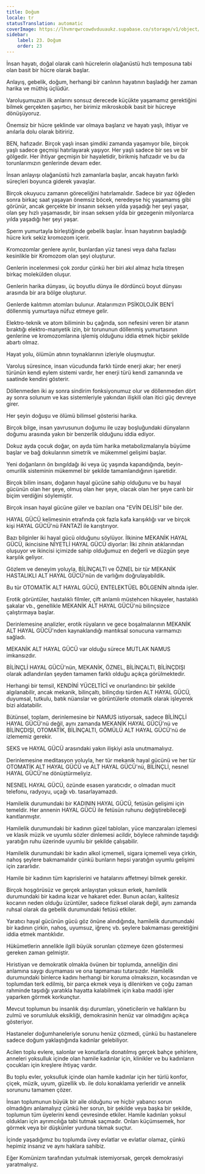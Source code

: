 ```yaml
---
title: Doğum
locale: tr
statusTranslation: automatic
coverImage: https://lhvmrqwrcowdvduuaukz.supabase.co/storage/v1/object/public/strapi-uploads/small_cover-educacion-fundamental.webp-2d51a7828a2b1309555be27f7e2a61a0.webp
sidebar:
    label: 23. Doğum
    order: 23
---
```

İnsan hayatı, doğal olarak canlı hücrelerin olağanüstü hızlı temposuna tabi olan basit bir hücre olarak başlar.

Anlayış, gebelik, doğum, herhangi bir canlının hayatının başladığı her zaman harika ve müthiş üçlüdür.

Varoluşumuzun ilk anlarını sonsuz derecede küçükte yaşamamız gerektiğini bilmek gerçekten şaşırtıcı, her birimiz mikroskobik basit bir hücreye dönüşüyoruz.

Önemsiz bir hücre şeklinde var olmaya başlarız ve hayatı yaşlı, ihtiyar ve anılarla dolu olarak bitiririz.

BEN, hafızadır. Birçok yaşlı insan şimdiki zamanda yaşamıyor bile, birçok yaşlı sadece geçmişi hatırlayarak yaşıyor. Her yaşlı sadece bir ses ve bir gölgedir. Her ihtiyar geçmişin bir hayaletidir, birikmiş hafızadır ve bu da torunlarımızın genlerinde devam eder.

İnsan anlayışı olağanüstü hızlı zamanlarla başlar, ancak hayatın farklı süreçleri boyunca giderek yavaşlar.

Birçok okuyucu zamanın göreceliğini hatırlamalıdır. Sadece bir yaz öğleden sonra birkaç saat yaşayan önemsiz böcek, neredeyse hiç yaşamamış gibi görünür, ancak gerçekte bir insanın seksen yılda yaşadığı her şeyi yaşar, olan şey hızlı yaşamasıdır, bir insan seksen yılda bir gezegenin milyonlarca yılda yaşadığı her şeyi yaşar.

Sperm yumurtayla birleştiğinde gebelik başlar. İnsan hayatının başladığı hücre kırk sekiz kromozom içerir.

Kromozomlar genlere ayrılır, bunlardan yüz tanesi veya daha fazlası kesinlikle bir Kromozom olan şeyi oluşturur.

Genlerin incelenmesi çok zordur çünkü her biri akıl almaz hızla titreşen birkaç molekülden oluşur.

Genlerin harika dünyası, üç boyutlu dünya ile dördüncü boyut dünyası arasında bir ara bölge oluşturur.

Genlerde kalıtımın atomları bulunur. Atalarımızın PSİKOLOJİK BEN'İ döllenmiş yumurtaya nüfuz etmeye gelir.

Elektro-teknik ve atom biliminin bu çağında, son nefesini veren bir atanın bıraktığı elektro-manyetik izin, bir torununun döllenmiş yumurtasının genlerine ve kromozomlarına işlemiş olduğunu iddia etmek hiçbir şekilde abartı olmaz.

Hayat yolu, ölümün atının toynaklarının izleriyle oluşmuştur.

Varoluş süresince, insan vücudunda farklı türde enerji akar; her enerji türünün kendi eylem sistemi vardır, her enerji türü kendi zamanında ve saatinde kendini gösterir.

Döllenmeden iki ay sonra sindirim fonksiyonumuz olur ve döllenmeden dört ay sonra solunum ve kas sistemleriyle yakından ilişkili olan itici güç devreye girer.

Her şeyin doğuşu ve ölümü bilimsel gösterisi harika.

Birçok bilge, insan yavrusunun doğumu ile uzay boşluğundaki dünyaların doğumu arasında yakın bir benzerlik olduğunu iddia ediyor.

Dokuz ayda çocuk doğar, on ayda tüm harika metabolizmalarıyla büyüme başlar ve bağ dokularının simetrik ve mükemmel gelişimi başlar.

Yeni doğanların ön bıngıldağı iki veya üç yaşında kapandığında, beyin-omurilik sisteminin mükemmel bir şekilde tamamlandığının işaretidir.

Birçok bilim insanı, doğanın hayal gücüne sahip olduğunu ve bu hayal gücünün olan her şeye, olmuş olan her şeye, olacak olan her şeye canlı bir biçim verdiğini söylemiştir.

Birçok insan hayal gücüne güler ve bazıları ona "EVİN DELİSİ" bile der.

HAYAL GÜCÜ kelimesinin etrafında çok fazla kafa karışıklığı var ve birçok kişi HAYAL GÜCÜ'nü FANTAZİ ile karıştırıyor.

Bazı bilginler iki hayal gücü olduğunu söylüyor. İlkinine MEKANİK HAYAL GÜCÜ, ikincisine NİYETLİ HAYAL GÜCÜ diyorlar: İlki zihnin atıklarından oluşuyor ve ikincisi içimizde sahip olduğumuz en değerli ve düzgün şeye karşılık geliyor.

Gözlem ve deneyim yoluyla, BİLİNÇALTI ve ÖZNEL bir tür MEKANİK HASTALIKLI ALT HAYAL GÜCÜ'nün de varlığını doğrulayabildik.

Bu tür OTOMATİK ALT HAYAL GÜCÜ, ENTELEKTÜEL BÖLGENİN altında işler.

Erotik görüntüler, hastalıklı filmler, çift anlamlı müstehcen hikayeler, hastalıklı şakalar vb., genellikle MEKANİK ALT HAYAL GÜCÜ'nü bilinçsizce çalıştırmaya başlar.

Derinlemesine analizler, erotik rüyaların ve gece boşalmalarının MEKANİK ALT HAYAL GÜCÜ'nden kaynaklandığı mantıksal sonucuna varmamızı sağladı.

MEKANİK ALT HAYAL GÜCÜ var olduğu sürece MUTLAK NAMUS imkansızdır.

BİLİNÇLİ HAYAL GÜCÜ'nün, MEKANİK, ÖZNEL, BİLİNÇALTI, BİLİNÇDIŞI olarak adlandırılan şeyden tamamen farklı olduğu açıkça görülmektedir.

Herhangi bir temsil, KENDİNİ YÜCELTİCİ ve onurlandırıcı bir şekilde algılanabilir, ancak mekanik, bilinçaltı, bilinçdışı türden ALT HAYAL GÜCÜ, duyumsal, tutkulu, batık nüanslar ve görüntülerle otomatik olarak işleyerek bizi aldatabilir.

Bütünsel, toplam, derinlemesine bir NAMUS istiyorsak, sadece BİLİNÇLİ HAYAL GÜCÜ'nü değil, aynı zamanda MEKANİK HAYAL GÜCÜ'nü ve BİLİNÇDIŞI, OTOMATİK, BİLİNÇALTI, GÖMÜLÜ ALT HAYAL GÜCÜ'nü de izlememiz gerekir.

SEKS ve HAYAL GÜCÜ arasındaki yakın ilişkiyi asla unutmamalıyız.

Derinlemesine meditasyon yoluyla, her tür mekanik hayal gücünü ve her tür OTOMATİK ALT HAYAL GÜCÜ ve ALT HAYAL GÜCÜ'nü, BİLİNÇLİ, nesnel HAYAL GÜCÜ'ne dönüştürmeliyiz.

NESNEL HAYAL GÜCÜ, özünde esasen yaratıcıdır, o olmadan mucit telefonu, radyoyu, uçağı vb. tasarlayamazdı.

Hamilelik durumundaki bir KADININ HAYAL GÜCÜ, fetüsün gelişimi için temeldir. Her annenin HAYAL GÜCÜ ile fetüsün ruhunu değiştirebileceği kanıtlanmıştır.

Hamilelik durumundaki bir kadının güzel tabloları, yüce manzaraları izlemesi ve klasik müzik ve uyumlu sözler dinlemesi acildir, böylece rahminde taşıdığı yaratığın ruhu üzerinde uyumlu bir şekilde çalışabilir.

Hamilelik durumundaki bir kadın alkol içmemeli, sigara içmemeli veya çirkin, nahoş şeylere bakmamalıdır çünkü bunların hepsi yaratığın uyumlu gelişimi için zararlıdır.

Hamile bir kadının tüm kaprislerini ve hatalarını affetmeyi bilmek gerekir.

Birçok hoşgörüsüz ve gerçek anlayıştan yoksun erkek, hamilelik durumundaki bir kadına kızar ve hakaret eder. Bunun acıları, kalitesiz kocanın neden olduğu üzüntüler, sadece fiziksel olarak değil, aynı zamanda ruhsal olarak da gebelik durumundaki fetüsü etkiler.

Yaratıcı hayal gücünün gücü göz önüne alındığında, hamilelik durumundaki bir kadının çirkin, nahoş, uyumsuz, iğrenç vb. şeylere bakmaması gerektiğini iddia etmek mantıklıdır.

Hükümetlerin annelikle ilgili büyük sorunları çözmeye özen göstermesi gereken zaman gelmiştir.

Hıristiyan ve demokratik olmakla övünen bir toplumda, anneliğin dini anlamına saygı duymaması ve ona tapmaması tutarsızdır. Hamilelik durumundaki binlerce kadını herhangi bir koruma olmaksızın, kocasından ve toplumdan terk edilmiş, bir parça ekmek veya iş dilenirken ve çoğu zaman rahminde taşıdığı yaratıkla hayatta kalabilmek için kaba maddi işler yaparken görmek korkunçtur.

Mevcut toplumun bu insanlık dışı durumları, yöneticilerin ve halkların bu zulmü ve sorumluluk eksikliği, demokrasinin henüz var olmadığını açıkça gösteriyor.

Hastaneler doğumhaneleriyle sorunu henüz çözmedi, çünkü bu hastanelere sadece doğum yaklaştığında kadınlar gelebiliyor.

Acilen toplu evlere, salonlar ve konutlarla donatılmış gerçek bahçe şehirlere, anneleri yoksulluk içinde olan hamile kadınlar için, klinikler ve bu kadınların çocukları için kreşlere ihtiyaç vardır.

Bu toplu evler, yoksulluk içinde olan hamile kadınlar için her türlü konfor, çiçek, müzik, uyum, güzellik vb. ile dolu konaklama yerleridir ve annelik sorununu tamamen çözer.

İnsan toplumunun büyük bir aile olduğunu ve hiçbir yabancı sorun olmadığını anlamalıyız çünkü her sorun, bir şekilde veya başka bir şekilde, toplumun tüm üyelerini kendi çevresinde etkiler. Hamile kadınları yoksul oldukları için ayrımcılığa tabi tutmak saçmadır. Onları küçümsemek, hor görmek veya bir düşkünler yurduna tıkmak suçtur.

İçinde yaşadığımız bu toplumda üvey evlatlar ve evlatlar olamaz, çünkü hepimiz insanız ve aynı haklara sahibiz.

Eğer Komünizm tarafından yutulmak istemiyorsak, gerçek demokrasiyi yaratmalıyız.
